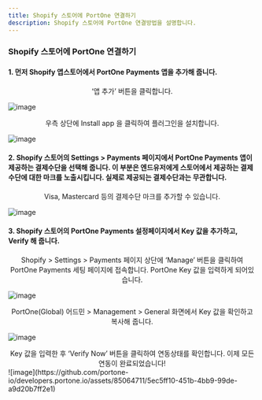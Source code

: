 ```yaml
---
title: Shopify 스토어에 PortOne 연결하기
description: Shopify 스토어에 PortOne 연결방법을 설명합니다.
---
```


### Shopify 스토어에 PortOne 연결하기
#### 1. 먼저 Shopify 앱스토어에서 PortOne Payments 앱을 추가해 줍니다.

<div align=center>‘앱 추가’ 버튼을 클릭합니다.</div>

![image](https://github.com/portone-io/developers.portone.io/assets/85064711/936bfcb5-2634-4f05-b176-7fd5735578fb)

<div align=center>우측 상단에 Install app 을 클릭하여 플러그인을 설치합니다.</div>

![image](https://github.com/portone-io/developers.portone.io/assets/85064711/b8f6493f-9587-490b-bdcb-40e22bbb5151)


#### 2. Shopify 스토어의 Settings > Payments 페이지에서 PortOne Payments 앱이 제공하는 결제수단을 선택해 줍니다. 이 부분은 엔드유저에게 스토어에서 제공하는 결제수단에 대한 마크를 노출시킵니다. 실제로 제공되는 결제수단과는 무관합니다.

<div align=center>Visa, Mastercard 등의 결제수단 마크를 추가할 수 있습니다.</div>

![image](https://github.com/portone-io/developers.portone.io/assets/85064711/70769ddb-68a6-4de6-9b05-e20dd6167dfe)

#### 3. Shopify 스토어의 PortOne Payments 설정페이지에서 Key 값을 추가하고, Verify 해 줍니다.

<div align=center>Shopify > Settings > Payments 페이지 상단에 ‘Manage’ 버튼을 클릭하여 PortOne Payments 세팅 페이지에 접속합니다. PortOne Key 값을 입력하게 되어있습니다.</div>

![image](https://github.com/portone-io/developers.portone.io/assets/85064711/8c9e93d2-3b80-4444-8e61-6c17ea461896)

<div align=center>PortOne(Global) 어드민 > Management > General 화면에서 Key 값을 확인하고 복사해 줍니다.</div>

![image](https://github.com/portone-io/developers.portone.io/assets/85064711/4382052a-377e-4156-b634-c2ebbe889a80)

<div align=center>Key 값을 입력한 후 ‘Verify Now’ 버튼을 클릭하여 연동상태를 확인합니다. 이제 모든 연동이 완료되었습니다!</div>
![image](https://github.com/portone-io/developers.portone.io/assets/85064711/5ec5ff10-451b-4bb9-99de-a9d20b7ff2e1)

